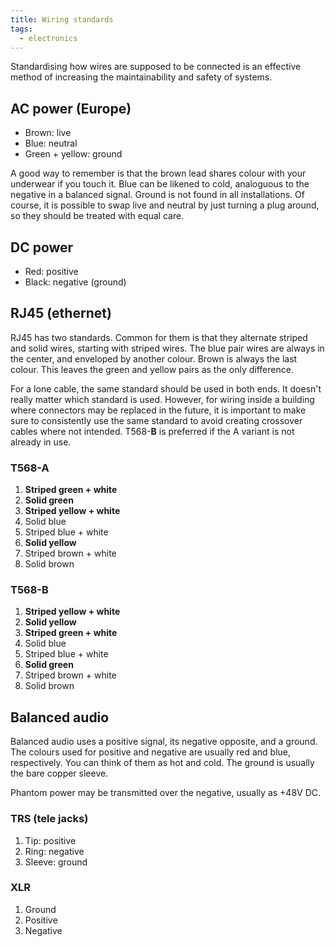 ```yaml
---
title: Wiring standards
tags:
  - electronics
---
```


Standardising how wires are supposed to be connected is an effective method of
increasing the maintainability and safety of systems.

## AC power (Europe)

- Brown: live
- Blue: neutral
- Green + yellow: ground

A good way to remember is that the brown lead shares colour with your underwear
if you touch it. Blue can be likened to cold, analoguous to the negative in a
balanced signal. Ground is not found in all installations. Of course, it is
possible to swap live and neutral by just turning a plug around, so they should
be treated with equal care.

## DC power

- Red: positive
- Black: negative (ground)

## RJ45 (ethernet)

RJ45 has two standards. Common for them is that they alternate striped and
solid wires, starting with striped wires. The blue pair wires are always in the
center, and enveloped by another colour. Brown is always the last colour. This
leaves the green and yellow pairs as the only difference.

For a lone cable, the same standard should be used in both ends. It doesn't
really matter which standard is used. However, for wiring inside a building
where connectors may be replaced in the future, it is important to make sure to
consistently use the same standard to avoid creating crossover cables where not
intended. T568-**B** is preferred if the A variant is not already in use.

### T568-A

1. **Striped green + white**
2. **Solid green**
3. **Striped yellow + white**
4. Solid blue
5. Striped blue + white
6. **Solid yellow**
7. Striped brown + white
8. Solid brown

### T568-B

1. **Striped yellow + white**
2. **Solid yellow**
3. **Striped green + white**
4. Solid blue
5. Striped blue + white
6. **Solid green**
7. Striped brown + white
8. Solid brown

## Balanced audio

Balanced audio uses a positive signal, its negative opposite, and a ground. The
colours used for positive and negative are usually red and blue, respectively.
You can think of them as hot and cold. The ground is usually the bare copper
sleeve.

Phantom power may be transmitted over the negative, usually as +48V DC.

### TRS (tele jacks)

1. Tip: positive
2. Ring: negative
3. Sleeve: ground

### XLR

1. Ground
2. Positive
3. Negative
